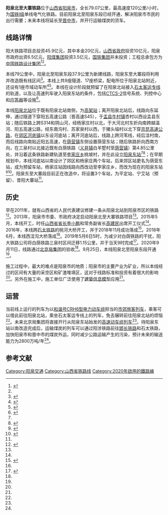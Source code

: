 {{Infobox rail system-route
|rail_name=阳大铁路
|other_name=
|banner_color=blue
|image=
|caption=
|system_map=
|mapimage_width=
|map_bgcolor=
|code_name=
|locale={{PRC}}[[山西省|山西省]][[阳泉市|阳泉市]]
|service_type=客货混运
|network=
|start=[[阳泉北站|阳泉北站]]<br >[[昔阳大寨站|昔阳大寨站]]
|open_operation=
|end_operation=
|operation_note=
|system_length= 79 km
|length_in_operation=
|total_length= 
|line_title=线路
|lines=[[单线铁路|单线]]
|stations=8
|route_title=线路
|main_route=
|secondary_route=
|branch_route=
|standard=[[国铁I级|国铁I级]]
|main_stations=
|ridership=
|fleet_size=
|max_speed= 120 km/h
|track_gauge={{标准轨}}
|min_radius= 上行13.5‰，下行15‰
|max_grade= 一般800米，困难400米
|block_signal= 自动闭塞
|electrification= [[接触网供电|接触网供电]]：50Hz 25,000V
|depot=
|operator=
|franchise=
|hq=
|key_person=
|website=
|route_map=
|collapsed=
}}
'''阳泉北至大寨铁路'''位于[[山西省|山西省]][[阳泉市|阳泉市]]，全长79.07公里，最高速度120公里/小时，为[[国铁I级|国铁I级]]单线电气化铁路。目前阳泉北至阳泉东段已经开通，解决阳泉市市民的出行需要；未来本线将延长至[[晋中市|晋中市]]，并开行运输煤炭的货车。{{external media|image1={{Cite web|title=阳大铁路阳泉北至阳泉东段开通啦|url=http://www.yq.gov.cn/ywdt/tpxw/202009/t20200925_1068512.shtml|accessdate=2020-09-26|author=|date=2020-09-25|format=|publisher=阳泉市人民政府|language=|archive-date=2020-10-31|archive-url=https://web.archive.org/web/20201031051620/http://www.yq.gov.cn/ywdt/tpxw/202009/t20200925_1068512.shtml|dead-url=no}}}}

== 线路详情 ==
阳大铁路项目总投资45.9亿元，其中本金20亿元，[[山西省人民政府|山西省政府]]投资10亿元，阳泉市政府出资6.5亿元，[[陽煤集團|阳煤集团]]投资3.5亿元，[[中国国家铁路集团|国铁集团]]并未投资；工程总承包方为[[中国铁路设计集团|中国铁路设计集团]]<ref>{{Cite web|title=阳大铁路开工建设 将改善阳泉及晋东地区出行条件|url=http://china.cnr.cn/ygxw/20150528/t20150528_518669941.shtml|accessdate=|author=|date=2015-05-28|format=|publisher=[[央广网|央广网]]|language=|archive-date=2020-10-06|archive-url=https://web.archive.org/web/20201006112028/http://china.cnr.cn/ygxw/20150528/t20150528_518669941.shtml|dead-url=no}}</ref><ref name="jg" />。

本线79公里中，阳泉北至阳泉东段37.9公里为新建线路，阳泉东至大寨段将利用并改造既有线区间<ref>{{Cite web|title=阳大铁路阳泉北至阳泉东开通运营|url=http://www.peoplerail.com/rail/show-1811-445252-1.html|accessdate=2020-09-26|author=|date=2020-09-26|format=|publisher=[[人民铁道|人民铁道]]|language=|archive-date=2020-10-23|archive-url=https://web.archive.org/web/20201023235624/http://www.peoplerail.com/rail/show-1811-445252-1.html|dead-url=no}}</ref>。本线上共9座隧道、17座桥梁，配电所位于阳泉北站附近，还设有1座市域动车所<ref name=":0">{{Cite web|title=驶向美好明天——阳大铁路阳泉北至阳泉东段开通侧记|url=http://www.yqnews.com.cn/rb/202009/t20200925_1068555.html|accessdate=2020-09-26|author=|date=2020-09-25|format=|publisher=[[阳泉日报|阳泉日报]]|language=|archive-date=2020-10-16|archive-url=https://web.archive.org/web/20201016201118/http://www.yqnews.com.cn/rb/202009/t20200925_1068555.html|dead-url=no}}</ref><ref name=":1">{{Cite web|title=阳大铁路项目进展顺利|url=http://www.yqrtv.com/xwzx_21796/bdxw_21798/201806/t20180613_717327.html|accessdate=2020-09-26|author=|date=2018-06-13|format=|publisher=[[阳泉电视台|阳泉电视台]]|language=|archiveurl=https://baike.baidu.com/reference/16200301/5f97ugGPfb9ZT27dBIpc9QDLwIk4tb7aZRC57688ZQA9ioBaN-eMvCn7IE7UJ6CcPyjG7P0NpMAdtNh7XMcsT6E51Lmcj1anEnTjC42oiYY7aXGROQ1F4L8web-IVE_Xf32d4Q|archivedate=2019-04-01|dead-url=no}}</ref>。本线在设计阶段就预留了在阳泉北站接入[[石太客运专线|石太客运专线]]的轨道，以及让高速列车驶入阳泉东站的条件，包括[[中国列车控制系统|CTCS-2]]信号系统、列控中心和[[应答器|应答器]]等设施<ref name="jg">{{cite news|url=http://www.cnr.cn/gsgb/2015yw/20200924/t20200924_525274350.shtml|title=阳大铁路正式开通运营 中国铁设助力项目茁壮“成长”|publisher=|date=2020-09-24|accessdate=2020-09-25|author=|work=[[中国交通广播|中国交通广播]]|language=|format=|archive-date=2020-10-06|archive-url=https://web.archive.org/web/20201006112026/http://www.cnr.cn/gsgb/2015yw/20200924/t20200924_525274350.shtml|dead-url=no}}</ref>。

本线[[阳泉北站|阳泉北站]]位于既有阳泉北站南侧，为[[高架車站|高架站]]；离开阳泉北站后，线路向东延伸，通过隧道下穿阳五高速公路（晋高速S45），于[[盂县|盂县]][[牛村镇|牛村镇]]杏村以西设盂县东站；随后铁路上跨S314和阴山河，经杨家庄村以北，于大河北村东折向南跨越温河、阳五高速公路，经东南沟村、苏家泉村以西，于猪头垴村以北下穿[[京昆高速公路|京昆高速公路]]，在[[郊区_(阳泉市)|郊区]][[河底镇_(阳泉市)|河底镇]]以东设河底站；离开河底站后，线路上跨河苇线，经后洼村南，而后线路向南贴近阳五高速，在[[荫营镇|荫营镇]]东侧设置荫营东站；随后铁路折向西南方向，在三泉村以北接近既有白荫铁路（[[义井镇_(阳泉市)|义井镇]]白羊墅村至[[荫营镇|荫营镇]]）第4.85公里处，并沿着这条铁路新建轨道至[[李家庄乡_(阳泉市)|李家庄乡]]桃坡村，并在此设立[[阳泉东站|阳泉东站]]<ref name=":0" /><ref>{{Cite web|title=中铁武汉电气化局集团有限公司机电分公司新建阳泉北至大寨铁路项目（第八标段）工程第六批供电维修轨行车辆工程招标采购|url=http://www.crecgec.com/article-180627-1-1.html|accessdate=|author=|date=2019-12-17|format=|publisher=[[中铁武汉电气化局|中铁武汉电气化局]]|language=|archiveurl=http://webcache.googleusercontent.com/search?q=cache:dzZQsnp3g8MJ:www.crecgec.com/article-180627-1-1.html+&cd=2&hl=zh-CN&ct=clnk&gl=us|archivedate=2020-07-22}}</ref>；在早期规划中，本线河底站以南设计了郊区和杨家庄两个车站，后来郊区站更名为荫营东站，成为预留车站，杨家庄站因线路向西改动至李家庄乡，而改为现在的阳泉东站<ref>{{cite web|title=新建阳泉北至大寨铁路（阳泉北至河坡线路所段）项目变更环境影响评价公众参与第一次公示|url=http://sthjj.yq.gov.cn/zmhd/gszx/202004/t20200413_1001866.html|accessdate=2020-09-25|author=|date=2020-04-13|format=|publisher=阳泉市生态环境局|language=|archiveurl=https://web.archive.org/web/20200823052120/http://sthjj.yq.gov.cn/zmhd/gszx/202004/t20200413_1001866.html|archivedate=2020-08-23|quote=取消原有杨家庄站，改为阳泉东站，站址由阳泉市郊区杨家庄乡改为阳泉市郊区李家庄乡桃坡村|dead-url=no}}</ref><ref name=":2">{{Cite web|title=山西阳大铁路正式开工 大寨首迎火车进村|url=http://www.chinanews.com/df/2015/05-28/7308457.shtml|accessdate=2020-09-26|author=|date=2015-05-28|format=|publisher=[[中国新闻网|中国新闻网]]|language=|archive-date=2020-10-06|archive-url=https://web.archive.org/web/20201006112026/http://www.chinanews.com/df/2015/05-28/7308457.shtml|dead-url=no}}</ref>。阳泉东至大寨段目前正在改造中，将设置3个车站，为平定站、宁艾站（预留）、昔阳大寨站<ref name=":1" />。

== 历史 ==
早在2011年，就有山西省的人民代表建议修建一条从阳泉北站到阳泉市区的铁路<ref>{{Cite web|title=建设石太高铁客运阳泉北站（盂县）连接阳泉市区市域轻轨|url=http://www.rmdbw.gov.cn/2011/0124/43135.html|accessdate=2016-04-04|dead-url=yes|archive-date=2016-05-08|archive-url=https://web.archive.org/web/20160508032954/http://www.rmdbw.gov.cn/2011/0124/43135.html}}</ref>。2013年，阳泉市市委、市政府决定启动阳泉北至大寨铁路项目<ref name="jg" />。2015年5月，本线开工，时任[[山西行政长官列表|山西省省长]][[李小鹏_(政治人物)|李小鹏]]和常务副省长[[高建民_(1960年)|高建民]]出席开工仪式<ref name=":2" />。2016年，本线跨[[石太铁路|石太铁路]]的桃河大桥开工，并于2018年11月成功落成<ref>{{Cite web|title=阳大铁路桃河大桥连续梁成功合龙|url=http://www.yq.gov.cn/ywdt/tpxw/201811/t20181109_799229.shtml|accessdate=2020-09-26|author=|date=2018-11-09|format=|publisher=阳泉日报|language=|archive-date=2021-12-28|archive-url=https://web.archive.org/web/20211228015732/http://www.yq.gov.cn/ywdt/tpxw/201811/t20181109_799229.shtml|dead-url=no}}</ref>。2018年6月，本线西洼沟大桥落成<ref name=":1" />。2019年5月6日5时，为减少对白荫铁路的干扰，阳大铁路公司将白荫铁路三泉村区间迁移1.15公里，并于当天9时完成<ref>{{Cite web|title=清晨5点，阳大铁路白荫便线开始拨接……|url=https://k.sina.cn/article_2169891005_8155e8bd02000onyo.html?from=news&subch=onews|accessdate=2020-09-26|author=|date=2020-05-15|format=|publisher=山西新闻网|language=|archive-date=2021-12-28|archive-url=https://web.archive.org/web/20211228015816/https://k.sina.cn/article_2169891005_8155e8bd02000onyo.html?from=news&subch=onews|dead-url=no}}</ref>。2020年9月11日，线路通过[[中国铁路北京局集团|北京局集团]]的验收<ref name=":0" />。9月25日，本线阳泉北至阳泉东段开通<ref name=":0" />。

施工过程中，最大的难点是阳泉市的地质；阳泉市的主要产业为矿业，所以本线经过的区间有大量的采空区和矿渣堆填区，这对于线路标准和投资有着很大的影响<ref name="jg" />。另外在施工中，施工单位广泛使用了[[建築信息模型|建築信息模型]]应用<ref name="jg" />。

== 运营 ==
当前线上运行的列车为以[[和谐号CRH6型电力动车组|和谐号CRH6型电力动车组]]担当的[[市郊旅客列车|市郊旅客列车]]，乘客可以借此前往阳泉北站，乘坐石太客运专线上的列车，免去辗转前往阳泉北站的烦恼<ref name=":0" />。未来北京局集团将直接开行从阳泉东站始发的[[高速动车组列车|高速动车组列车]]<ref name="jg" />。待阳泉东站以南改造完成后，运输煤炭的列车可以通过阳涉铁路前往[[邯长铁路|邯长铁路]]和石太铁路，加快阳泉市和晋中市的煤炭外运，同时减少公路运输产生的污染，预计未来的输送能力为2800万吨/年<ref name="jg" />。

== 参考文献 ==
<!--[http://webcache.googleusercontent.com/search?q=cache:op6Jd2TnUPkJ:photo.sxrb.com/GB/314100/9628292.html+&cd=19&hl=zh-CN&ct=clnk&gl=us]
https://m.weibo.cn/3847160568/4558510333365535
https://m.weibo.cn/3847160568/4554425837027961
https://m.weibo.cn/3847160568/4546548484802113
https://m.weibo.cn/3847160568/4544997619401593
https://m.weibo.cn/3847160568/4540299307912757
-->
{{Reflist}}
{{阳大铁路|nocat}}
[[Category:阳泉交通|Category:阳泉交通]]
[[Category:山西省铁路线|Category:山西省铁路线]]
[[Category:2020年啟用的鐵路線|Category:2020年啟用的鐵路線]]